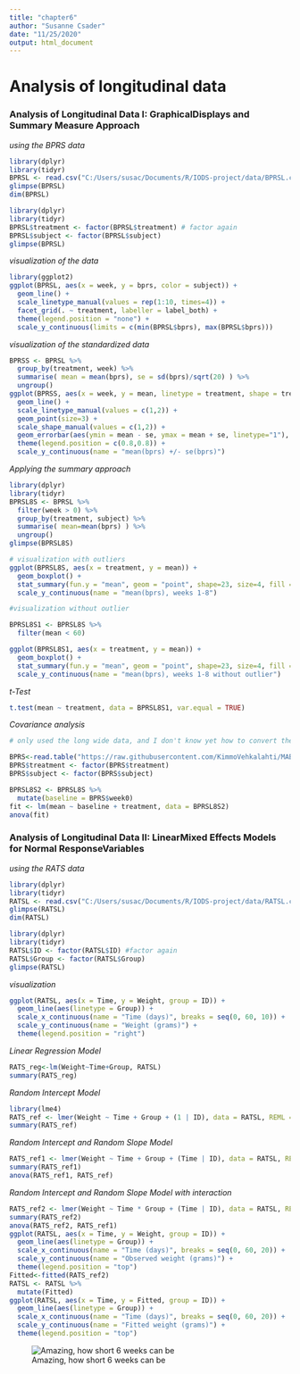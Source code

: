 ```yaml
---
title: "chapter6"
author: "Susanne Csader"
date: "11/25/2020"
output: html_document
---
```


# Analysis of longitudinal data

### Analysis of Longitudinal Data I: GraphicalDisplays and Summary Measure Approach

*using the BPRS data*
```r
library(dplyr)
library(tidyr)
BPRSL <- read.csv("C:/Users/susac/Documents/R/IODS-project/data/BPRSL.csv", sep = ",", header = TRUE, row.names = 1)
glimpse(BPRSL)
dim(BPRSL)

library(dplyr)
library(tidyr)
BPRSL$treatment <- factor(BPRSL$treatment) # factor again
BPRSL$subject <- factor(BPRSL$subject)
glimpse(BPRSL)
```


*visualization of the data*
```r
library(ggplot2)
ggplot(BPRSL, aes(x = week, y = bprs, color = subject)) +
  geom_line() +
  scale_linetype_manual(values = rep(1:10, times=4)) +
  facet_grid(. ~ treatment, labeller = label_both) +
  theme(legend.position = "none") + 
  scale_y_continuous(limits = c(min(BPRSL$bprs), max(BPRSL$bprs)))
```

*visualization of the standardized data*
```r

BPRSS <- BPRSL %>%
  group_by(treatment, week) %>%
  summarise( mean = mean(bprs), se = sd(bprs)/sqrt(20) ) %>%
  ungroup()
ggplot(BPRSS, aes(x = week, y = mean, linetype = treatment, shape = treatment, color= treatment)) +
  geom_line() +
  scale_linetype_manual(values = c(1,2)) +
  geom_point(size=3) +
  scale_shape_manual(values = c(1,2)) +
  geom_errorbar(aes(ymin = mean - se, ymax = mean + se, linetype="1"), width=0.3) +
  theme(legend.position = c(0.8,0.8)) +
  scale_y_continuous(name = "mean(bprs) +/- se(bprs)")
```


*Applying the summary approach*
```r
library(dplyr)
library(tidyr)
BPRSL8S <- BPRSL %>%
  filter(week > 0) %>%
  group_by(treatment, subject) %>%
  summarise( mean=mean(bprs) ) %>%
  ungroup() 
glimpse(BPRSL8S)

# visualization with outliers
ggplot(BPRSL8S, aes(x = treatment, y = mean)) +
  geom_boxplot() +
  stat_summary(fun.y = "mean", geom = "point", shape=23, size=4, fill = "green") +
  scale_y_continuous(name = "mean(bprs), weeks 1-8")

#visualization without outlier

BPRSL8S1 <- BPRSL8S %>%
  filter(mean < 60)

ggplot(BPRSL8S1, aes(x = treatment, y = mean)) +
  geom_boxplot() +
  stat_summary(fun.y = "mean", geom = "point", shape=23, size=4, fill = "blue") +
  scale_y_continuous(name = "mean(bprs), weeks 1-8 without outlier")
```

*t-Test* 
```r
t.test(mean ~ treatment, data = BPRSL8S1, var.equal = TRUE)
```

*Covariance analysis*
```r
# only used the long wide data, and I don't know yet how to convert them in wide form again, I sued the original data agin

BPRS<-read.table("https://raw.githubusercontent.com/KimmoVehkalahti/MABS/master/Examples/data/BPRS.txt", sep="", header=TRUE)
BPRS$treatment <- factor(BPRS$treatment)
BPRS$subject <- factor(BPRS$subject)

BPRSL8S2 <- BPRSL8S %>%
  mutate(baseline = BPRS$week0)
fit <- lm(mean ~ baseline + treatment, data = BPRSL8S2)
anova(fit)
```

### Analysis of Longitudinal Data II: LinearMixed Effects Models for Normal ResponseVariables

*using the RATS data*
```r
library(dplyr)
library(tidyr)
RATSL <- read.csv("C:/Users/susac/Documents/R/IODS-project/data/RATSL.csv", sep = ",", header = TRUE, row.names = 1)
glimpse(RATSL)
dim(RATSL)

library(dplyr)
library(tidyr)
RATSL$ID <- factor(RATSL$ID) #factor again
RATSL$Group <- factor(RATSL$Group)
glimpse(RATSL)
```

*visualization*

```r
ggplot(RATSL, aes(x = Time, y = Weight, group = ID)) +
  geom_line(aes(linetype = Group)) +
  scale_x_continuous(name = "Time (days)", breaks = seq(0, 60, 10)) +
  scale_y_continuous(name = "Weight (grams)") +
  theme(legend.position = "right")
```

*Linear Regression Model*
```r
RATS_reg<-lm(Weight~Time+Group, RATSL)
summary(RATS_reg)
```

*Random Intercept Model*
```r
library(lme4)
RATS_ref <- lmer(Weight ~ Time + Group + (1 | ID), data = RATSL, REML = FALSE)
summary(RATS_ref)
```


*Random Intercept and Random Slope Model*
```r
RATS_ref1 <- lmer(Weight ~ Time + Group + (Time | ID), data = RATSL, REML = FALSE)
summary(RATS_ref1)
anova(RATS_ref1, RATS_ref)
```


*Random Intercept and Random Slope Model with interaction*
```r
RATS_ref2 <- lmer(Weight ~ Time * Group + (Time | ID), data = RATSL, REML = FALSE)
summary(RATS_ref2)
anova(RATS_ref2, RATS_ref1)
ggplot(RATSL, aes(x = Time, y = Weight, group = ID)) +
  geom_line(aes(linetype = Group)) +
  scale_x_continuous(name = "Time (days)", breaks = seq(0, 60, 20)) +
  scale_y_continuous(name = "Observed weight (grams)") +
  theme(legend.position = "top")
Fitted<-fitted(RATS_ref2)
RATSL <- RATSL %>%
  mutate(Fitted)
ggplot(RATSL, aes(x = Time, y = Fitted, group = ID)) +
  geom_line(aes(linetype = Group)) +
  scale_x_continuous(name = "Time (days)", breaks = seq(0, 60, 20)) +
  scale_y_continuous(name = "Fitted weight (grams)") +
  theme(legend.position = "top")
```


![Amazing, how short 6 weeks can be](https://media.giphy.com/media/bg1MQ6IUVoVOM/giphy.gif)